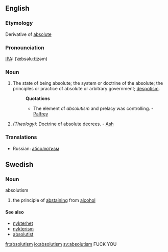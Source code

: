 ==English==
===Etymology===
Derivative of [[absolute]]
===Pronounciation===
[[IPA]]: (ˈæbsəluːtɪzəm)
===Noun===
#The state of being absolute; the system or doctrine of the absolute; the principles or practice of absolute or arbitrary government; [[despotism]].
#:'''Quotations'''
#:*The element of ''absolutism'' and prelacy was controlling. - [[Palfrey]]
#''(Theology):'' Doctrine of absolute decrees. - [[Ash]]
===Translations===
*Russian: [[абсолютизм]]

==Swedish==
===Noun===
;absolutism
#the principle of [[abstaining]] from [[alcohol]]

====See also====
*[[nykterhet]]
*[[nykterism]]
*[[absolutist]]

[[fr:absolutism]]
[[io:absolutism]]
[[sv:absolutism]]
FUCK YOU